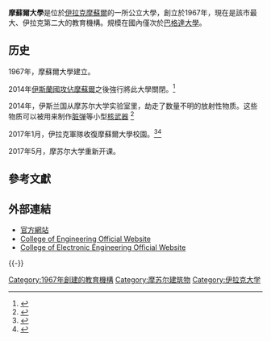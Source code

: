 {{Infobox University
|name            = 摩蘇爾大學
|Arabic_name= جامعة الموصل
|image           = [[File:摩蘇爾大學標誌.png|校徽]]
|motto           = ''وَقُل رَّبِّ زِدْنِي عِلْمًا''<br />我的主啊！求你增加我的知识。（《[[古兰经|古兰经]]》20:114）
|established     =   1967
|staff           =   740 
|chancellor      = Prof. Dr. Abay Saied al-Dewachi
|city= [[摩蘇爾|摩蘇爾]]
|country= [[伊拉克|伊拉克]]
|students= 約30,000
|postgrad= 794
|colours=
|type            = [[公立大學|公立大學]]
|affiliations= [[阿拉伯大學協會|AARU]]
|website= [http://www.uomosul.edu.iq www.uomosul.edu.iq]
}}

'''摩蘇爾大學'''是位於[[伊拉克|伊拉克]][[摩蘇爾|摩蘇爾]]的一所公立大學，創立於1967年，現在是該市最大、伊拉克第二大的教育機構。規模在國內僅次於[[巴格達大學|巴格達大學]]。

==历史==
1967年，摩蘇爾大學建立。

2014年[[伊斯蘭國|伊斯蘭國]][[摩蘇爾陷落|攻佔摩蘇爾]]之後強行將此大學關閉。<ref>{{cite news|title=ISIS Takeover In Iraq: Mosul University Students, Faculty Uncertain About The Future Of Higher Education|url=http://www.ibtimes.com/isis-takeover-iraq-mosul-university-students-faculty-uncertain-about-future-higher-1731468|publisher=IBT|date=3 December 2014|accessdate=2015-03-06|archive-date=2015-09-24|archive-url=https://web.archive.org/web/20150924122929/http://www.ibtimes.com/isis-takeover-iraq-mosul-university-students-faculty-uncertain-about-future-higher-1731468|dead-url=no}}</ref>

2014年，伊斯兰国从摩苏尔大学实验室里，劫走了数量不明的放射性物质。这些物质可以被用来制作[[脏弹|脏弹]]等小型[[核武器|核武器]]
<ref>{{Cite news|url=https://world.huanqiu.com/article/9CaKrnJLWHB|title=澳情报称IS或拥有足够放射性材料可造出“脏弹”|publisher=环球网|date=2015-06-11|accessdate=2021-06-10|archive-date=2021-06-10|archive-url=https://web.archive.org/web/20210610064234/https://world.huanqiu.com/article/9CaKrnJLWHB|dead-url=no}}</ref>

2017年1月，伊拉克軍隊收復摩蘇爾大學校園。<ref>{{Cite news |url=http://www.voachinese.com/a/iraq-mosul/3676899.html |title=伊拉克军队夺回摩苏尔大学校园的控制权 |publisher=美國之音 |date=2017-01-15 |accessdate=2017-01-15 |archive-date=2019-11-28 |archive-url=https://web.archive.org/web/20191128190306/https://www.voachinese.com/a/iraq-mosul/3676899.html |dead-url=no }}</ref><ref>{{cite news|author1=刘文华|title=伊拉克摩苏尔大学重新开课 校园仍是废墟-新闻图片库-大视野-搜狐|url=http://pic.news.sohu.com/group-787667.shtml#0|accessdate=2017-05-30|work=pic.news.sohu.com|agency=搜狐|issue=2017-5-26|publisher=搜狐|date=2017-05-26}}{{Dead link|date=2019年4月 |bot=InternetArchiveBot |fix-attempted=yes }}</ref>

2017年5月，摩苏尔大学重新开课。

==參考文獻==
{{Reflist}}

== 外部連結 ==
* [http://www.uomosul.edu.iq 官方網站] {{Wayback|url=http://www.uomosul.edu.iq/ |date=20170830031307 }}
* [https://web.archive.org/web/20190809185603/http://www.uomcoe.org/ College of Engineering Official Website]
* [http://www.uomosul.edu.iq/eleceng College of Electronic Engineering Official Website] {{Wayback|url=http://www.uomosul.edu.iq/eleceng |date=20190809084053 }}

{{-}}
{{Authority control}}

{{DEFAULTSORT:Mosul, University Of}}
[[Category:1967年創建的教育機構|Category:1967年創建的教育機構]]
[[Category:摩苏尔建筑物|Category:摩苏尔建筑物]]
[[Category:伊拉克大学|Category:伊拉克大学]]